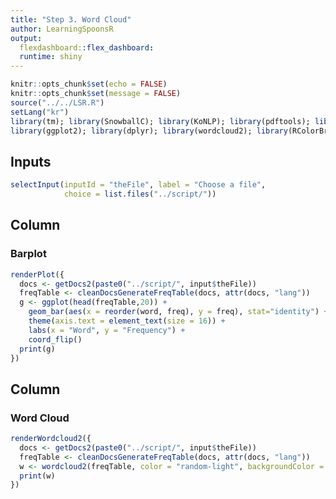 ```yaml
---
title: "Step 3. Word Cloud"
author: LearningSpoonsR
output: 
  flexdashboard::flex_dashboard:
  runtime: shiny
---
```


```r
knitr::opts_chunk$set(echo = FALSE)
knitr::opts_chunk$set(message = FALSE)
source("../../LSR.R")
setLang("kr")
library(tm); library(SnowballC); library(KoNLP); library(pdftools); library(cld3)
library(ggplot2); library(dplyr); library(wordcloud2); library(RColorBrewer)
```

Inputs {.sidebar}
-------------------------------------

```r
selectInput(inputId = "theFile", label = "Choose a file",   
            choice = list.files("../script/"))  
```
 
Column {data-width=500}
-------------------------------------
    
### Barplot  
 
```r
renderPlot({
  docs <- getDocs2(paste0("../script/", input$theFile))
  freqTable <- cleanDocsGenerateFreqTable(docs, attr(docs, "lang"))
  g <- ggplot(head(freqTable,20)) +
    geom_bar(aes(x = reorder(word, freq), y = freq), stat="identity") +
    theme(axis.text = element_text(size = 16)) +
    labs(x = "Word", y = "Frequency") + 
    coord_flip()
  print(g)
})  
```   
  
Column {data-width=500}  
-------------------------------------
  
### Word Cloud  

```r
renderWordcloud2({
  docs <- getDocs2(paste0("../script/", input$theFile))
  freqTable <- cleanDocsGenerateFreqTable(docs, attr(docs, "lang"))
  w <- wordcloud2(freqTable, color = "random-light", backgroundColor = "grey")
  print(w)
})
```

  
